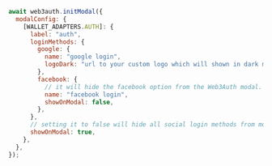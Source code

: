 ```javascript
await web3auth.initModal({
  modalConfig: {
    [WALLET_ADAPTERS.AUTH]: {
      label: "auth",
      loginMethods: {
        google: {
          name: "google login",
          logoDark: "url to your custom logo which will shown in dark mode",
        },
        facebook: {
          // it will hide the facebook option from the Web3Auth modal.
          name: "facebook login",
          showOnModal: false,
        },
      },
      // setting it to false will hide all social login methods from modal.
      showOnModal: true,
    },
  },
});
```
